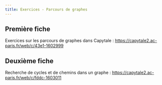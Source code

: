 ---
title: Exercices - Parcours de graphes
---

## Première fiche

Exercices sur les parcours de graphes dans Capytale : [https://capytale2.ac-paris.fr/web/c/43e1-1602999](https://capytale2.ac-paris.fr/web/c/43e1-1602999)

## Deuxième fiche

Recherche de cycles et de chemins dans un graphe : [https://capytale2.ac-paris.fr/web/c/fddc-1603011](https://capytale2.ac-paris.fr/web/c/fddc-1603011)
